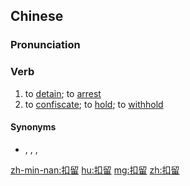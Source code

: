 ==Chinese==
{{zh-forms}}

===Pronunciation===
{{zh-pron
|m=kòuliú
|c=kau3 lau4
|mn=khàu-liû
|cat=v
}}

===Verb===
{{zh-verb}}

# to [[detain]]; to [[arrest]]
# to [[confiscate]]; to [[hold]]; to [[withhold]]

====Synonyms====
* {{sense|detain}} {{zh-l|拘禁}}, {{zh-l|拘留}}, {{zh-l|看押}}, {{zh-l|扣押}}

[[zh-min-nan:扣留]]
[[hu:扣留]]
[[mg:扣留]]
[[zh:扣留]]